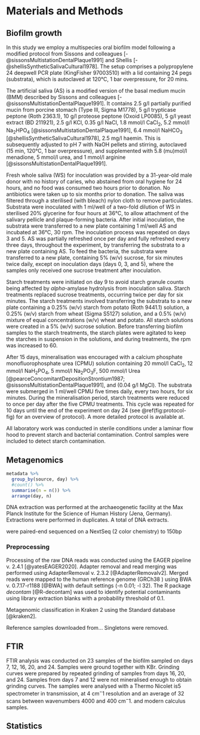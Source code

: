 # Materials and Methods

<!-- Create table for all samples and indicate which samples underwent DNA, FTIR, etc. -->

## Biofilm growth

In this study we employ a multispecies oral biofilm model following a modified
protocol from Sissons and colleagues [-@sissonsMultistationDentalPlaque1991] and
Shellis [-@shellisSyntheticSalivaCultural1978]. The setup comprises a polypropylene 
24 deepwell PCR plate (KingFisher 97003510) with a lid containing 24 pegs (substrata), which 
is autoclaved at 120&deg;C, 1 bar overpressure, for 20 mins.
 
The artificial saliva (AS) is a modified version of the basal medium mucin (BMM)
described by Sissons and colleagues [-@sissonsMultistationDentalPlaque1991]. 
It contains 2.5 g/l partially purified mucin from porcine stomach (Type III, Sigma M1778), 
5 g/l trypticase peptone (Roth 2363.1), 10 g/l proteose peptone (Oxoid LP0085),
5 g/l yeast extract (BD 211921), 2.5 g/l KCl, 0.35 g/l NaCl, 1.8 mmol/l CaCl~2~, 
5.2 mmol/l Na~2~HPO~4~ [@sissonsMultistationDentalPlaque1991], 6.4 mmol/l NaHCO~3~ 
[@shellisSyntheticSalivaCultural1978], 2.5 mg/l haemin. This is subsequently 
adjusted to pH 7 with NaOH pellets and stirring, autoclaved (15 min, 120&deg;C, 
1 bar overpressure), and supplemented with 5.8 \(mu\)mol/l menadione, 5 mmol/l urea, 
and 1 mmol/l arginine [@sissonsMultistationDentalPlaque1991].

<!-- add to protocols.io -->
Fresh whole saliva (WS) for inoculation was provided by a 31-year-old male donor 
with no history of caries, who abstained from oral hygiene for 24 hours, and no 
food was consumed two hours prior to donation. No antibiotics were taken up to six 
months prior to donation. 
The saliva was filtered through a sterilised (with bleach) nylon cloth to remove
particulates.
Substrata were inoculated with 1 ml/well of a two-fold dilution of WS in sterilised 
20% glycerine for four hours at 36&deg;C, to allow attachment of the
salivary pellicle and plaque-forming bacteria. After initial inoculation, the 
substrata were transferred to a new plate containing 1 ml/well AS and incubated 
at 36&deg;C, 30 rpm. The inoculation process was repeated on days 3 and 5. 
AS was partially refreshed once per day and fully refreshed every three days, 
throughout the experiment, by transferring the substrata to a new plate containing 
AS. To feed the bacteria, the substrata were transferred to a new plate, containing 
5% (w/v) sucrose, for six minutes twice daily, except on inoculation days 
(days 0, 3, and 5), where the samples only received one sucrose treatment after
inoculation. 

Starch treatments were initiated on day 9 to avoid starch granule counts being 
affected by $alpha$-amylase hydrolysis from inoculation saliva. 
Starch treatments replaced sucrose treatments, occurring twice per day
for six minutes. The starch treatments involved transferring the substrata to a 
new plate containing a 0.25% (w/v) starch from potato (Roth 9441.1) solution, a
0.25% (w/v) starch from wheat (Sigma S5127) solution, and a 0.5% (w/v) mixture of equal
concentrations (w/v) wheat and potato. All starch solutions were created in a 5%
(w/v) sucrose solution. Before transferring biofilm samples to the starch treatments, 
the starch plates were agitated to keep the starches in suspension in the solutions, 
and during treatments, the rpm was increased to 60.

After 15 days, mineralisation was encouraged with a 
calcium phosphate monofluorophosphate urea (CPMU) solution containing 
20 mmol/l CaCl~2~, 12 mmol/l NaH~2~PO~4~, 5 mmol/l Na~2~PO~3~F, 500 mmol/l Urea
[@pearceConcomitantDepositionStrontium1987; @sissonsMultistationDentalPlaque1991], 
and (0.04 g/l MgCl). The substrata were submerged in 1 ml/well CPMU five times daily, 
every two hours, for six minutes. During the mineralisation period, starch treatments
were reduced to once per day after the five CPMU treatments. This cycle was repeated 
for 10 days until the end of the experiment on day 24 
(see \@ref(fig:protocol-fig) for an overview of protocol). A more detailed
protocol is available at<!-- protocols.io -->.

All laboratory work was conducted in sterile conditions under a laminar flow hood 
to prevent starch and bacterial contamination. Control samples were included to 
detect starch contamination.

## Metagenomics

```r
metadata %>%
  group_by(source, day) %>%
  #count() %>%
  summarise(n = n()) %>%
  arrange(day, n)
```


<!-- Samples sent to Jena -->
DNA extraction was performed at the archaeogenetic facility at the Max Planck 
Institute for the Science of Human History (Jena, Germany). Extractions were 
performed in duplicates<!-- ?? -->. A total of <!-- sample size --> DNA extracts.

<!-- DNA extraction details -->

were paired-end sequenced on a NextSeq (2 color chemistry) to 150bp

<!-- EAGER settings -->
### Preprocessing

Processing of the raw DNA reads was conducted using the EAGER pipeline v. 2.4.1 [@yatesEAGER2020].
Adapter removal and read merging was performed using AdapterRemoval v. 2.3.2 [@AdapterRemovalv2]. 
Merged reads were mapped to the human reference genome (GRCh38 <!--link-->)
using BWA v. 0.7.17-r1188 [@BWA] with default settings (-n 0.01; -l 32).
<!-- SAMTools-->
<!-- endorS.py-->
<!-- Kraken -->
<!-- cuperdec [@yatesOralMicrobiome2021]-->
The R package *decontam* [@R-decontam] was used to identify potential contaminants
using library extraction blanks with a probability threshold of 0.1.

Metagenomic classification in Kraken 2 using the Standard database [@kraken2].

Reference samples downloaded from... Singletons were removed.

## FTIR

<!-- FTIR specs -->
FTIR analysis was conducted on 23 samples of the biofilm sampled
on days 7, 12, 16, 20, and 24.
Samples were ground together with KBr. Grinding curves were prepared
by repeated grinding of samples from days 16, 20, and 24. Samples
from days 7 and 12 were not mineralised enough to obtain grinding
curves. The samples were analysed with a Thermo Nicolet is5 spectrometer
in transmission, at 4 cm$^-1$ resolution and an average of 32 scans
between wavenumbers 4000 and 400 cm$^-1$.
<!-- insert reference library --> and modern calculus samples.

<!-- Shira -->

## Statistics

<!-- R packages used -->
